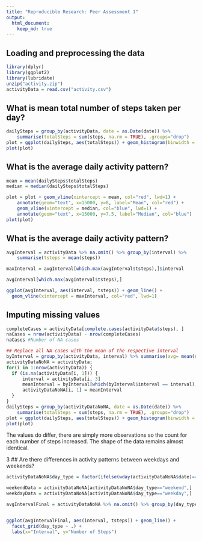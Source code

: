 ```yaml
---
title: "Reproducible Research: Peer Assessment 1"
output: 
  html_document:
    keep_md: true
---
```



## Loading and preprocessing the data

```r
library(dplyr)
library(ggplot2)
library(lubridate)
unzip("activity.zip")
activityData = read.csv("activity.csv")
```

## What is mean total number of steps taken per day?
```r
dailySteps = group_by(activityData, date = as.Date(date)) %>% 
    summarise(totalSteps = sum(steps, na.rm = TRUE), .groups="drop")
plot = ggplot(dailySteps, aes(totalSteps)) + geom_histogram(binwidth = 1000)
plot(plot)
```

## What is the average daily activity pattern?
```r
mean = mean(dailySteps$totalSteps)
median = median(dailySteps$totalSteps)

plot = plot + geom_vline(xintercept = mean, col="red", lwd=1) +
    annotate(geom="text", x=15000, y=8, label="Mean", col="red") +
    geom_vline(xintercept = median, col="blue", lwd=1) +
    annotate(geom="text", x=15000, y=7.5, label="Median", col="blue")
plot(plot)
```

## What is the average daily activity pattern?

```r
avgInterval = activityData %>% na.omit() %>% group_by(interval) %>%
    summarise(tsteps = mean(steps))

maxInterval = avgInterval[which.max(avgInterval$tsteps),]$interval

avgInterval[which.max(avgInterval$tsteps),]

ggplot(avgInterval, aes(interval, tsteps)) + geom_line() +
  geom_vline(xintercept = maxInterval, col="red", lwd=1)

```

## Imputing missing values

```r
completeCases = activityData[complete.cases(activityData$steps), ]
naCases = nrow(activityData) - nrow(completeCases)
naCases #Number of NA cases

## Replace all NA cases with the mean of the respective interval
byInterval = group_by(activityData, interval) %>% summarise(avg= mean(steps, na.rm = T))
activityDataNoNA = activityData;
for(i in 1:nrow(activityData)) {
  if (is.na(activityData[i, 1])) {
      interval = activityData[i, 3]
      meanInterval = byInterval[which(byInterval$interval == interval),]$avg
      activityDataNoNA[i, 1] = meanInterval
  }
}
dailySteps = group_by(activityDataNoNA, date = as.Date(date)) %>% 
    summarise(totalSteps = sum(steps, na.rm = TRUE), .groups="drop")
plot = ggplot(dailySteps, aes(totalSteps)) + geom_histogram(binwidth = 1000)
plot(plot)

```
The values do differ, there are simply more observations so the count for each number of steps increased. The shape of the data remains almost identical. 


3
## Are there differences in activity patterns between weekdays and weekends?

```r
activityDataNoNA$day_type = factor(ifelse(wday(activityDataNoNA$date)== 1 | wday(activityDataNoNA$date)==7, 0, 1), labels=c("weekend", "weekday"))

weekendData = activityDataNoNA[activityDataNoNA$day_type=="weekend",]
weekdayData = activityDataNoNA[activityDataNoNA$day_type=="weekday",]

avgIntervalFinal = activityDataNoNA %>% na.omit() %>% group_by(day_type, interval) %>% summarise(tsteps=mean(steps))


ggplot(avgIntervalFinal, aes(interval, tsteps)) + geom_line() + 
  facet_grid(day_type ~ .) + 
  labs(x="Interval", y="Number of Steps")


```
